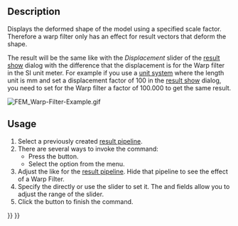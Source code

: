 <languages/>
<translate>

<!--T:4-->
{{Docnav
|[[FEM_PostBranchFilter|Pipeline Branch]]
|[[FEM_PostFilterClipScalar|Scalar Clip Filter]]
|[[FEM_Workbench|FEM]]
|IconL=FEM_PostBranchFilter.svg
|IconR=FEM_PostFilterClipScalar.svg
|IconC=Workbench_FEM.svg
}}

<!--T:1-->
{{GuiCommand
|Name=FEM PostFilterWarp
|MenuLocation=Results → Warp Filter
|Workbenches=[[FEM_Workbench|FEM]]
|SeeAlso=[[FEM_PostPipelineFromResult|FEM Result pipeline]], [[FEM_tutorial|FEM tutorial]]
}}

==Description== <!--T:8-->

<!--T:2-->
Displays the deformed shape of the model using a specified scale factor. Therefore a warp filter only has an effect for result vectors that deform the shape.

<!--T:10-->
The result will be the same like with the ''Displacement'' slider of the [[FEM_ResultShow|result show]] dialog with the difference that the displacement is for the Warp filter in the SI unit meter. For example if you use a [[Preferences_Editor#Units|unit system]] where the length unit is mm and set a displacement factor of 100 in the [[FEM_ResultShow|result show]] dialog, you need to set for the Warp filter a factor of 100.000 to get the same result.

</translate>
[[File:FEM_Warp-Filter-Example.gif]]
<translate>

<!--T:11-->
{{Caption|A warp filter of the displacement of a beam clamped on one side.}}

==Usage== <!--T:9-->

<!--T:3-->
# Select a previously created [[FEM_PostPipelineFromResult|result pipeline]].
# There are several ways to invoke the command:
#* Press the {{Button|[[Image:FEM_PostFilterWarp.svg|16px]] [[FEM_PostFilterWarp|Warp Filter]]}} button.
#* Select the {{MenuCommand|Results → [[Image:FEM_PostFilterWarp.svg|16px]] Warp Filter}} option from the menu.
# Adjust the {{MenuCommand|Result display options}} like for the [[FEM_PostPipelineFromResult|result pipeline]]. Hide that pipeline to see the effect of a Warp Filter.
# Specify the {{MenuCommand|Warp factor}} directly or use the slider to set it. The {{MenuCommand|Min warp}} and {{MenuCommand|Max warp}} fields allow you to adjust the range of the slider.
# Click the {{Button|OK}} button to finish the command.


<!--T:5-->
{{Docnav
|[[FEM_PostBranchFilter|Pipeline Branch]]
|[[FEM_PostFilterClipScalar|Scalar Clip Filter]]
|[[FEM_Workbench|FEM]]
|IconL=FEM_PostBranchFilter.svg
|IconR=FEM_PostFilterClipScalar.svg
|IconC=Workbench_FEM.svg
}}

</translate>
{{FEM_Tools_navi{{#translation:}}}}
{{Userdocnavi{{#translation:}}}}
{{clear}}